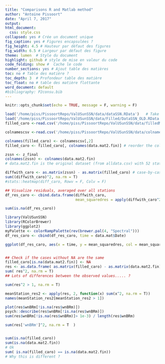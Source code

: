 ```yaml
---
title: "Comparisons R and Matlab method"
author: "Antoine Pissoort"
date: "April 7, 2017"
output:  
html_document:  
  css: style.css
collapsed: yes # Crée un document unique 
fig_caption: yes # Figures encapsulées ? 
fig_height: 4.5 # Hauteur par défaut des figures
fig_width: 6.5 # Largeur par défaut des figure
theme: lumen  # Style du document
highlight: github # style de mise en valeur du code
code_folding: show #  Cache le code  
number_sections: yes # Ajout table des matières 
toc: no # Table des matière ?
toc_depth: 3  # Profondeur table des matière
toc_float: no # table des matière flottante
word_document: default
#bibliography: P2consu.bib
---
```


```r
knitr::opts_chunk$set(echo = TRUE, message = F, warning = F)
```


```r
load('/home/piss/PissoortRepo/ValUSunSSN/data/dataSSN.RData')   # Take full dataset
load('/home/piss/PissoortRepo/ValUSunSSN/data/Filled/DataSSN_OLD.RData')   # Take full dataset
filled_caro <-read.csv('/home/piss/PissoortRepo/ValUSunSSN/data/filledMATLAB_caro2.csv',header = F)

colnamescsv <-read.csv('/home/piss/PissoortRepo/ValUSunSSN/data/colnames.csv', header = F)

colnames(filled_caro) <- colnamescsv[,2]
filled_caro <- filled_caro[, colnames(data.mat2.fin)] # reorder the columns

zssn <- z_final
colnames(zssn) <- colnames(data.mat2.fin)
# data.mat2.fin is the original dataset (from alldata.csv) with 52 stations

diffwith_caro <- as.matrix(zssn) - as.matrix(filled_caro) # case-by-case differneces between my filled data (zssn) with R and this from matlab
sum((diffwith_caro)^2, na.rm = T)
#stats::heatmap(diff_caro, Rowv = F, Colv = F)

## Visualize residuals, averaged over all stations 
df_res_caro <- cbind.data.frame(diffwith_caro, 
                                mean_squaredres = apply(diffwith_caro^2, 1, mean, na.rm = T))

sum(is.na(df_res_caro))

library(ValUSunSSN)
library(RColorBrewer)
library(ggplot2)
myPalette <- colorRampPalette(rev(brewer.pal(4, "Spectral")))
df_res_caro <- cbind(df_res_caro, time = data.mat$Date)

ggplot(df_res_caro, aes(x = time, y = mean_squaredres, col = mean_squaredres)) + geom_point( size = 0.35)  + solar.cycle() + scale_colour_gradientn(colours = myPalette(10), limits=c(0, 1550)) #+ theme_piss()


## Check if the cases without NA are the same 
filled_caro[is.na(data.mat2.fin)] <- NA
res <- as.data.frame( as.matrix(filled_caro) - as.matrix(data.mat2.fin) )
sum( res^2, na.rm = T)
## Lots of differences between the observed values..... ? 

sum(res^2 > 1, na.rm = T)

meanStation_res2 <- apply(res, 2, function(x) sum(x^2, na.rm = T))
names(meanStation_res2[meanStation_res2 > 1])

plot(res$wnBRm[!is.na(res$wnBRm)])
psych::describe(res$wnBRm[!is.na(res$wnBRm)])
sum(res$wnBRm[!is.na(res$wnBRm)]> 1e-3) / length(res$wnBRm)

sum(res['wnBRm']^2, na.rm = T  )


sum(is.na(filled_caro)) 
sum(is.na(data.mat2.fin))
# Ok
sum( is.na(filled_caro) == is.na(data.mat2.fin))
# Why this is different ?



```

